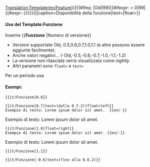 <noinclude>[[Translation:Template/en/Feature]]</noinclude><includeonly>{{en/VersionBox|{{#ifeq: {{{1|}}}|Old|0|{{#ifexpr: {{{1|}}} < 0|0|{{{1|}}}}}}}|{{#ifeq: {{{1|}}}|Old|99|{{#ifexpr: {{{1|}}} > 0|99|{{#expr:-{{{1|}}}}}}}}}||caption=Disponibilità della funzione|text={{{text|}}}|float={{{float|}}}}}</includeonly><noinclude>

====Uso del Template:Funzione====
Inserire <nowiki>{{</nowiki>'''Funzione'''<nowiki> |Numero di versione}}</nowiki>
*Versioni supportate Old, 0.5,0.6,0.7,1.0,1.1 (e altre possono essere aggiunte facilmente).
*Anche valori negativi... (-Old,-0.5,-0.6,-0.7,-1.0,-1.1,-1.2)
*La versione non rilasciata verrà visualizzata come ''nightly''.
*Altri parametri sono <code>float=</code> e <code>text=</code>
Per un periodo usa {{it/S|it/Funzione periodo}}


====Esempi:====
<pre>{{it/Funzione|0.6}}</pre>
{{it/Funzione|0.6}}
<pre>{{it/Funzione|0.7|text=(dalla 0.7.2)|float=left}}
Esempio di testo: Lorem ipsum dolor sit amet.  {{en/-}}</pre>
{{it/Funzione|0.7|text=(dalla 0.7.2)|float=left}}
Esempio di testo: Lorem ipsum dolor sit amet. {{en/-}}
<pre>{{it/Funzione|1.0|float=right}}
Esempio di testo: Lorem ipsum dolor sit amet. {{en/-}}</pre>
{{it/Funzione|1.0|float=right}}
Esempio di testo: Lorem ipsum dolor sit amet. {{en/-}}
<pre>{{it/Funzione|1.1}}</pre>
{{it/Funzione|1.1}}
<pre>{{it/Funzione|-0.6|text=(fino alla 0.6.2)}}</pre>
{{it/Funzione|-0.6|text=(fino alla 0.6.2)}}



</noinclude>